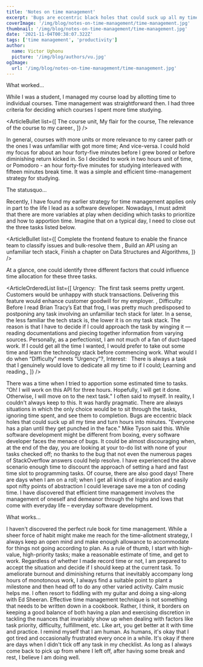 ```yaml
---
title: 'Notes on time management'
excerpt: 'Bugs are eccentric black holes that could suck up all my time and turn hours into minutes. "Everyone has a plan until they get punched in the face." Mike Tyson said this. While software development might be different from boxing, every software developer faces the menace of bugs.'
coverImage: '/img/blog/notes-on-time-management/time-management.jpg'
thumbnail: '/img/blog/notes-on-time-management/time-management.jpg'
date: '2021-11-04T00:38:07.322Z'
tags: ['time management', 'productivity']
author:
  name: Victor Ughonu
  picture: '/img/blog/authors/vu.jpg'
ogImage:
  url: '/img/blog/notes-on-time-management/time-management.jpg'
---
```


<ArticleImage imageUrl="/img/blog/notes-on-time-management/time-management.jpg" />

<ArticleHeader>What worked...</ArticleHeader>

<ArticleParagraph>
  While I was a student, I managed my course load by allotting time to
  individual courses. Time management was straightforward then. I had three
  criteria for deciding which courses I spent more time studying.
</ArticleParagraph>

<ArticleBullet
  list={[
    <span>The course unit</span>,
    <span>My flair for the course</span>,
    <span>The relevance of the course to my career.</span>,
  ]}
/>

<ArticleParagraph>
  In general, courses with more units or more relevance to my career path or the
  ones I was unfamiliar with got more time; And vice-versa.
</ArticleParagraph>

<ArticleParagraph>
  I could hold my focus for about an hour forty-five minutes before I grew bored or before
  diminishing return kicked in. So I decided to work in two hours unit of time,
  or Pomodoro - an hour forty-five minutes for studying interleaved with fifteen minutes break
  time.
</ArticleParagraph>

<ArticleParagraph>
  It was a simple and efficient time-management strategy for studying.
</ArticleParagraph>

<ArticleHeader>The statusquo...</ArticleHeader>

<ArticleParagraph>
  Recently, I have found my earlier strategy for time management applies only in
  part to the life I lead as a software developer. Nowadays, I must admit that
  there are more variables at play when deciding which tasks to prioritize and how to apportion time.
</ArticleParagraph>

<ArticleParagraph>
  Imagine that on a typical day, I need to close out the three tasks listed
  below.
</ArticleParagraph>

<ArticleBullet
  list={[
    <span>
      Complete the frontend feature to enable the finance team to classify
      issues and bulk-resolve them
    </span>,
    <span>Build an API using an unfamiliar tech stack</span>,
    <span>Finish a chapter on Data Structures and Algorithms</span>,
  ]}
/>

<ArticleParagraph>
  At a glance, one could identify three different factors that could influence
  time allocation for these three tasks.
</ArticleParagraph>

<ArticleOrderedList
  list={[
    <span>
      <ArticleHighlight>Urgency: &nbsp;</ArticleHighlight>The first task seems pretty urgent. Customers would be unhappy
      with stuck transactions. Delivering this feature would enhance customer
      goodwill for my employer.
    </span>,
    <span><ArticleHighlight>Difficulty: &nbsp;</ArticleHighlight> Before I read Brian Tracy’s  <ArticleHighlight>Eat that frog</ArticleHighlight>, I was pretty much predisposed to postponing any task involving an unfamiliar tech stack for later. In a sense, the less familiar the tech stack is, the lower it is on my task stack. The reason is that I have to decide if I could approach the task by winging it — reading documentations and piecing together information from varying sources. Personally, as a perfectionist, I am not much of a fan of duct-taped work. If I could get all the time I wanted, I would prefer to take out some time and learn the technology stack before commencing work. What would I do when <ArticleHighlight>“Difficulty”</ArticleHighlight> meets <ArticleHighlight>"Urgency”</ArticleHighlight>?</span>,
    <span><ArticleHighlight>Interest: &nbsp;</ArticleHighlight> There is always a task that I genuinely would love to dedicate all my time to if I could; Learning and reading.</span>,
  ]}
/>

<ArticleParagraph>
There was a time when I tried to apportion some estimated time to tasks. “Oh! I will work on this API for three hours. Hopefully, I will get it done. Otherwise, I will move on to the next task." I often said to myself. In reality, I couldn't always keep to this. It was hardly pragmatic. There are always situations in which the only choice would be to sit through the tasks, ignoring time spent, and see them to completion.
</ArticleParagraph>

<ArticleParagraph>
 Bugs are eccentric black holes that could suck up all my time and turn hours into minutes. "Everyone has a plan until they get punched in the face." Mike Tyson said this. While software development might be different from boxing, every software developer faces the menace of bugs.
</ArticleParagraph>


<ArticleParagraph>
It could be almost discouraging when, at the end of the day, you are looking at your to-do list with none of your tasks checked off; no thanks to the bug that not even the numerous pages of StackOverflow answers could help resolve.  I have experienced the above scenario enough time to discount the approach of setting a hard and fast time slot to programming tasks.
</ArticleParagraph>

<ArticleParagraph>
 Of course, there are also good days! There are days when I am on a roll; when I get all kinds of inspiration and easily spot nifty points of abstraction I could leverage save me a ton of coding time. I have discovered that efficient time management involves the management of oneself and demeanor through the highs and lows that come with everyday life &ndash; everyday software development.
</ArticleParagraph>

<ArticleHeader>What works...</ArticleHeader>

<ArticleParagraph>
I haven&apos;t discovered the perfect rule book for time management. While a sheer force of habit might make me reach for the time-allotment strategy, I always keep an open mind and make enough allowance to accommodate for things not going according to plan.  As a rule of thumb, I start with high-value, high-priority tasks; make a reasonable estimate of time, and get to work.  Regardless of whether I made record time or not, I am prepared to accept the situation and decide if I should keep at the current task. 
</ArticleParagraph>

<ArticleParagraph>
To ameliorate burnout and diminishing returns that inevitably accompany long hours of monotonous work, I always find a suitable point to plant a milestone and then head off to do any other varied activity. Calm music helps me. I often resort to fiddling with my guitar and doing a sing-along with Ed Sheeran.
</ArticleParagraph>

<ArticleParagraph>
Effective time management technique is not something that needs to be written down in a cookbook. Rather, I think, it borders on keeping a good balance of both having a plan and exercising discretion in tackling the nuances that invariably show up when dealing with factors like task priority, difficulty, fulfillment, etc. Like art, you get better at it with time and practice. I remind myself that I am human. As humans, it&apos;s okay that I got tired and occasionally frustrated every once in a while. It&apos;s okay if there are days when I didn&apos;t tick off any task in my checklist.
</ArticleParagraph>

<ArticleParagraph>
As long as I always come back to pick up from where I left off, after having some break and rest, I believe <ArticleHighlight>I am doing well</ArticleHighlight>.
</ArticleParagraph>